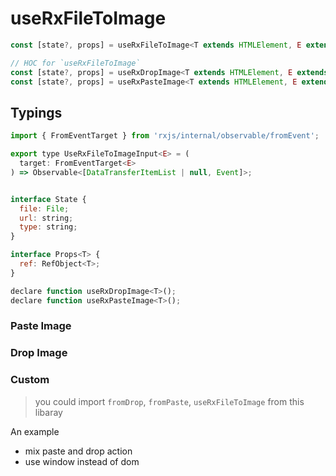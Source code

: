 

<Meta title="useRxFileToImage" />

# useRxFileToImage

```js
const [state?, props] = useRxFileToImage<T extends HTMLElement, E extends Event>(fn: UseRxFileToImageInput<E>);

// HOC for `useRxFileToImage`
const [state?, props] = useRxDropImage<T extends HTMLElement, E extends Event = Event>();
const [state?, props] = useRxPasteImage<T extends HTMLElement, E extends Event = Event>();
```

## Typings

```js
import { FromEventTarget } from 'rxjs/internal/observable/fromEvent';

export type UseRxFileToImageInput<E> = (
  target: FromEventTarget<E>
) => Observable<[DataTransferItemList | null, Event]>;


interface State {
  file: File;
  url: string;
  type: string;
}

interface Props<T> {
  ref: RefObject<T>;
}

declare function useRxDropImage<T>();
declare function useRxPasteImage<T>();
```

### Paste Image

<Preview name="Paste Image" code={pasteImageCode}>
  <PasteImage />
</Preview>

### Drop Image

<Preview name="Drop Image" code={dropImageCode}>
  <DropImage />
</Preview>

### Custom

> you could import `fromDrop`, `fromPaste`, `useRxFileToImage` from this libaray

An example

- mix paste and drop action
- use window instead of dom

<Source code={windowCode} language="jsx" />
